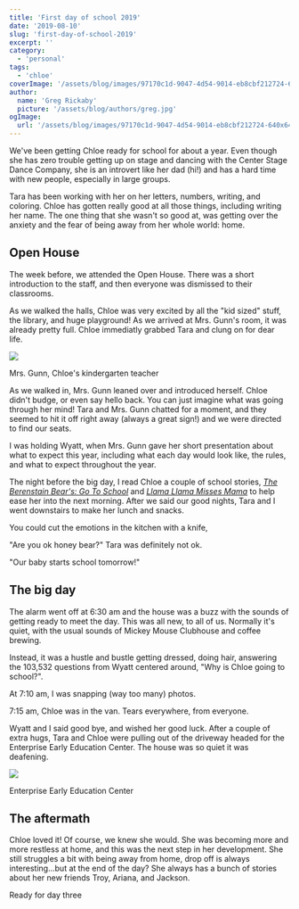 ```yaml
---
title: 'First day of school 2019'
date: '2019-08-10'
slug: 'first-day-of-school-2019'
excerpt: ''
category:
  - 'personal'
tags:
  - 'chloe'
coverImage: '/assets/blog/images/97170c1d-9047-4d54-9014-eb8cbf212724-640x640.jpg'
author:
  name: 'Greg Rickaby'
  picture: '/assets/blog/authors/greg.jpg'
ogImage:
  url: '/assets/blog/images/97170c1d-9047-4d54-9014-eb8cbf212724-640x640.jpg'
---
```


We've been getting Chloe ready for school for about a year. Even though she has zero trouble getting up on stage and dancing with the Center Stage Dance Company, she is an introvert like her dad (hi!) and has a hard time with new people, especially in large groups.

Tara has been working with her on her letters, numbers, writing, and coloring. Chloe has gotten really good at all those things, including writing her name. The one thing that she wasn't so good at, was getting over the anxiety and the fear of being away from her whole world: home.

## Open House

The week before, we attended the Open House. There was a short introduction to the staff, and then everyone was dismissed to their classrooms.

As we walked the halls, Chloe was very excited by all the "kid sized" stuff, the library, and huge playground! As we arrived at Mrs. Gunn's room, it was already pretty full. Chloe immediatly grabbed Tara and clung on for dear life.

![](/blog/images/mrs-gunn-eeec.jpg)

Mrs. Gunn, Chloe's kindergarten teacher

As we walked in, Mrs. Gunn leaned over and introduced herself. Chloe didn't budge, or even say hello back. You can just imagine what was going through her mind! Tara and Mrs. Gunn chatted for a moment, and they seemed to hit it off right away (always a great sign!) and we were directed to find our seats.

I was holding Wyatt, when Mrs. Gunn gave her short presentation about what to expect this year, including what each day would look like, the rules, and what to expect throughout the year.

The night before the big day, I read Chloe a couple of school stories, _[The Berenstain Bear's: Go To School](https://www.goodreads.com/book/show/900070.The_Berenstain_Bears_Go_to_School#)_ and _[Llama Llama Misses Mama](https://www.goodreads.com/book/show/5698821-llama-llama-misses-mama?ac=1)_ to help ease her into the next morning. After we said our good nights, Tara and I went downstairs to make her lunch and snacks.

You could cut the emotions in the kitchen with a knife,

"Are you ok honey bear?" Tara was definitely not ok.

"Our baby starts school tomorrow!"

## The big day

The alarm went off at 6:30 am and the house was a buzz with the sounds of getting ready to meet the day. This was all new, to all of us. Normally it's quiet, with the usual sounds of Mickey Mouse Clubhouse and coffee brewing.

Instead, it was a hustle and bustle getting dressed, doing hair, answering the 103,532 questions from Wyatt centered around, "Why is Chloe going to school?".

At 7:10 am, I was snapping (way too many) photos.

7:15 am, Chloe was in the van. Tears everywhere, from everyone.

Wyatt and I said good bye, and wished her good luck. After a couple of extra hugs, Tara and Chloe were pulling out of the driveway headed for the Enterprise Early Education Center. The house was so quiet it was deafening.

![](/blog/images/eeec.jpg)

Enterprise Early Education Center

## The aftermath

Chloe loved it! Of course, we knew she would. She was becoming more and more restless at home, and this was the next step in her development. She still struggles a bit with being away from home, drop off is always interesting...but at the end of the day? She always has a bunch of stories about her new friends Troy, Ariana, and Jackson.

Ready for day three
